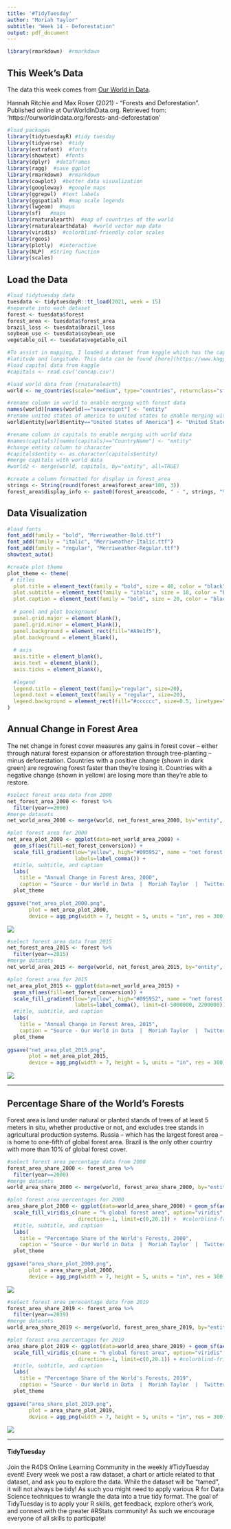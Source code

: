 ```yaml
---
title: '#TidyTuesday'
author: "Moriah Taylor"
subtitle: "Week 14 - Deforestation"
output: pdf_document
---
```

```r
library(rmarkdown)  #rmarkdown
```

## This Week's Data
The data this week comes from [Our World in Data](https://ourworldindata.org/forests-and-deforestation).

Hannah Ritchie and Max Roser (2021) - "Forests and Deforestation". Published online at OurWorldInData.org. Retrieved from: 'https://ourworldindata.org/forests-and-deforestation'
  
```r
#load packages
library(tidytuesdayR) #tidy tuesday
library(tidyverse)  #tidy
library(extrafont)  #fonts
library(showtext)  #fonts
library(dplyr)  #dataframes
library(ragg)  #save ggplot
library(rmarkdown)  #rmarkdown
library(cowplot)  #better data visualization
library(googleway)  #google maps
library(ggrepel)  #text labels
library(ggspatial)  #map scale legends
library(lwgeom)  #maps
library(sf)   #maps
library(rnaturalearth)  #map of countries of the world
library(rnaturalearthdata)  #world vector map data
library(viridis)  #colorblind-friendly color scales
library(rgeos)
library(plotly)  #interactive
library(NLP)  #String function
library(scales)
```
  
  
## Load the Data  
```r
#load tidytuesday data
tuesdata <- tidytuesdayR::tt_load(2021, week = 15)
#separate into each dataset
forest <- tuesdata$forest
forest_area <- tuesdata$forest_area
brazil_loss <- tuesdata$brazil_loss
soybean_use <- tuesdata$soybean_use
vegetable_oil <- tuesdata$vegetable_oil

#To assist in mapping, I loaded a dataset from kaggle which has the capitals of world countries along with their 
#latitude and longitude. This data can be found [here](https://www.kaggle.com/nikitagrec/world-capitals-gps)
#load capital data from kaggle
#capitals <- read.csv('concap.csv')
```

```r
#load world data from {rnaturalearth}
world <- ne_countries(scale="medium", type="countries", returnclass="sf")

#rename column in world to enable merging with forest data
names(world)[names(world)=="sovereignt"] <- "entity"
#rename united states of america to united states to enable merging with other datasets
world$entity[world$entity=="United States of America"] <- "United States"

#rename column in capitals to enable merging with world data
#names(capitals)[names(capitals)=="CountryName"] <- "entity"
#change entity column to character
#capitals$entity <- as.character(capitals$entity)
#merge capitals with world data
#world2 <- merge(world, capitals, by="entity", all=TRUE)

#create a column formatted for display in forest_area
strings <- String(round(forest_area$forest_area*100, 3))
forest_area$display_info <- paste0(forest_area$code, " - ", strings, "%")
```
  
 
## Data Visualization  
```r
#load fonts
font_add(family = "bold", "Merriweather-Bold.ttf")
font_add(family = "italic", "Merriweather-Italic.ttf")
font_add(family = "regular", "Merriweather-Regular.ttf")
showtext_auto()

#create plot theme
plot_theme <- theme(
 # titles
  plot.title = element_text(family = "bold", size = 40, color = "black", hjust=0, vjust=0),
  plot.subtitle = element_text(family = "italic", size = 18, color = "black", hjust=0),
  plot.caption = element_text(family = "bold", size = 20, color = "black", hjust = 1),
  
  # panel and plot background
  panel.grid.major = element_blank(),
  panel.grid.minor = element_blank(),
  panel.background = element_rect(fill="#A9e1f5"),
  plot.background = element_blank(),
  
  # axis
  axis.title = element_blank(),
  axis.text = element_blank(),
  axis.ticks = element_blank(),
  
  #legend
  legend.title = element_text(family="regular", size=20),
  legend.text = element_text(family = "regular", size=20),
  legend.background = element_rect(fill="#cccccc", size=0.5, linetype="solid", color="black")
)
```

  
## Annual Change in Forest Area  
The net change in forest cover measures any gains in forest cover – either through natural forest expansion or afforestation through tree-planting – minus deforestation. Countries with a positive change (shown in dark green) are regrowing forest faster than they’re losing it. Countries with a negative change (shown in yellow) are losing more than they’re able to restore.  
  
```r
#select forest area data from 2000
net_forest_area_2000 <- forest %>%
  filter(year==2000)
#merge datasets
net_world_area_2000 <- merge(world, net_forest_area_2000, by="entity", all=TRUE)

#plot forest area for 2000
net_area_plot_2000 <- ggplot(data=net_world_area_2000) + 
  geom_sf(aes(fill=net_forest_conversion)) + 
  scale_fill_gradient(low="yellow", high="#095952", name = "net forest conversion in hectares",
                      labels=label_comma()) +
  #title, subtitle, and caption
  labs(
    title = "Annual Change in Forest Area, 2000",
    caption = "Source - Our World in Data  |  Moriah Taylor  |  Twitter - moriah_taylor58  |  GitHub - moriahtaylor1") +
  plot_theme
  
ggsave("net_area_plot_2000.png",
       plot = net_area_plot_2000,
       device = agg_png(width = 7, height = 5, units = "in", res = 300))
```
![](net_area_plot_2000.png)
```r
#select forest area data from 2015
net_forest_area_2015 <- forest %>%
  filter(year==2015)
#merge datasets
net_world_area_2015 <- merge(world, net_forest_area_2015, by="entity", all=TRUE)

#plot forest area for 2015
net_area_plot_2015 <- ggplot(data=net_world_area_2015) + 
  geom_sf(aes(fill=net_forest_conversion)) + 
  scale_fill_gradient(low="yellow", high="#095952", name = "net forest conversion in hectares",
                      labels=label_comma(), limit=c(-5000000, 2200000)) +
  #title, subtitle, and caption
  labs(
    title = "Annual Change in Forest Area, 2015",
    caption = "Source - Our World in Data  |  Moriah Taylor  |  Twitter - moriah_taylor58  |  GitHub - moriahtaylor1") +
  plot_theme
  
ggsave("net_area_plot_2015.png",
       plot = net_area_plot_2015,
       device = agg_png(width = 7, height = 5, units = "in", res = 300))
```
![](net_area_plot_2015.png)
  
******
  
## Percentage Share of the World's Forests
Forest area is land under natural or planted stands of trees of at least 5 meters in situ, whether productive or not, and excludes tree stands in agricultural production systems. Russia – which has the largest forest area – is home to one-fifth of global forest area. Brazil is the only other country with more than 10% of global forest cover.

```r
#select forest area percentage data from 2000
forest_area_share_2000 <- forest_area %>%
  filter(year==2000)
#merge datasets
world_area_share_2000 <- merge(world, forest_area_share_2000, by="entity", all=TRUE)

#plot forest area percentages for 2000
area_share_plot_2000 <- ggplot(data=world_area_share_2000) + geom_sf(aes(fill=forest_area, text=display_info)) + 
  scale_fill_viridis_c(name = "% global forest area", option="viridis", 
                       direction=-1, limit=c(0,20.1)) +  #colorblind-friendly palette
  #title, subtitle, and caption
  labs(
    title = "Percentage Share of the World's Forests, 2000",
    caption = "Source - Our World in Data  |  Moriah Taylor  |  Twitter - moriah_taylor58  |  GitHub - moriahtaylor1") +
  plot_theme
  
ggsave("area_share_plot_2000.png",
       plot = area_share_plot_2000,
       device = agg_png(width = 7, height = 5, units = "in", res = 300))
```
![](area_share_plot_2000.png)
```r
#select forest area perecentage data from 2019
forest_area_share_2019 <- forest_area %>%
  filter(year==2019)
#merge datasets
world_area_share_2019 <- merge(world, forest_area_share_2019, by="entity", all=TRUE)

#plot forest area percentages for 2019
area_share_plot_2019 <- ggplot(data=world_area_share_2019) + geom_sf(aes(fill=forest_area, text=display_info)) + 
  scale_fill_viridis_c(name = "% global forest area", option="viridis", 
                       direction=-1, limit=c(0,20.1)) + #colorblind-friendly palette
  #title, subtitle, and caption
  labs(
    title = "Percentage Share of the World's Forests, 2019",
    caption = "Source - Our World in Data  |  Moriah Taylor  |  Twitter - moriah_taylor58  |  GitHub - moriahtaylor1") +
  plot_theme
  
ggsave("area_share_plot_2019.png",
       plot = area_share_plot_2019,
       device = agg_png(width = 7, height = 5, units = "in", res = 300))
```
![](area_share_plot_2019.png)

******
#### TidyTuesday

Join the R4DS Online Learning Community in the weekly #TidyTuesday event!
Every week we post a raw dataset, a chart or article related to that dataset, and ask you to explore the data.
While the dataset will be “tamed”, it will not always be tidy! As such you might need to apply various R for Data Science techniques to wrangle the data into a true tidy format.
The goal of TidyTuesday is to apply your R skills, get feedback, explore other’s work, and connect with the greater #RStats community!
As such we encourage everyone of all skills to participate!